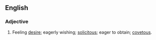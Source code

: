 ==English==
===Adjective===
# Feeling [[desire]]; eagerly wishing; [[solicitous]]; eager to obtain; [[covetous]].
